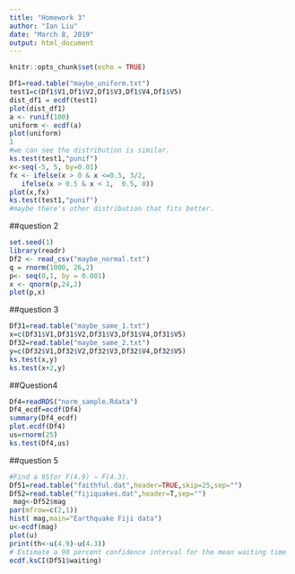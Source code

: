 ```yaml
---
title: "Homework 3"
author: "Ian Liu"
date: "March 8, 2019"
output: html_document
---
```


```r
knitr::opts_chunk$set(echo = TRUE)

```

```r
Df1=read.table("maybe_uniform.txt")
test1=c(Df1$V1,Df1$V2,Df1$V3,Df1$V4,Df1$V5)
dist_df1 = ecdf(test1)
plot(dist_df1)
a <- runif(100)
uniform <- ecdf(a)
plot(uniform)
1
#we can see the distribution is similar.
ks.test(test1,"punif")
x<-seq(-5, 5, by=0.01)
fx <- ifelse(x > 0 & x <=0.5, 3/2,
   ifelse(x > 0.5 & x < 1,  0.5, 0))
plot(x,fx)
ks.test(test1,"punif")
#maybe there's other distribution that fits better.
```

##question 2

```r
set.seed(1)
library(readr)
Df2 <- read_csv("maybe_normal.txt")
q = rnorm(1000, 26,2)
p<- seq(0,1, by = 0.001)
x <- qnorm(p,24,2)
plot(p,x)
```

##question 3
```r
Df31=read.table("maybe_same_1.txt")
x=c(Df31$V1,Df31$V2,Df31$V3,Df31$V4,Df31$V5)
Df32=read.table("maybe_same_2.txt")
y=c(Df32$V1,Df32$V2,Df32$V3,Df32$V4,Df32$V5)
ks.test(x,y)
ks.test(x+2,y)
```
##Question4
```r
Df4=readRDS("norm_sample.Rdata")
Df4_ecdf=ecdf(Df4)
summary(Df4_ecdf)
plot.ecdf(Df4)
us=rnorm(25)
ks.test(Df4,us)
```
##question 5
```r
#Find a 95for F(4.9) − F(4.3).
Df51=read.table("faithful.dat",header=TRUE,skip=25,sep="")
Df52=read.table("fijiquakes.dat",header=T,sep="")
 mag<-Df52$mag
par(mfrow=c(2,1))
hist( mag,main="Earthquake Fiji data")
u<-ecdf(mag)
plot(u)
print(th<-u(4.9)-u(4.3))
# Estimate a 90 percent confidence interval for the mean waiting time
ecdf.ksCI(Df51$waiting)
```


